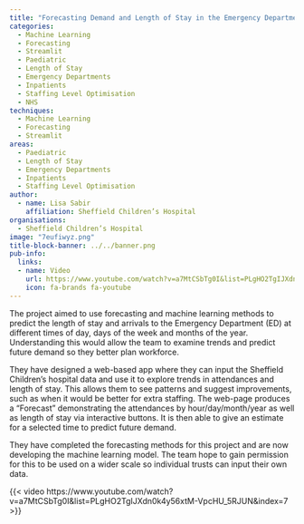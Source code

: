 ```yaml
---
title: "Forecasting Demand and Length of Stay in the Emergency Department"
categories:
  - Machine Learning
  - Forecasting
  - Streamlit
  - Paediatric
  - Length of Stay
  - Emergency Departments
  - Inpatients
  - Staffing Level Optimisation
  - NHS
techniques:
  - Machine Learning
  - Forecasting
  - Streamlit
areas:
  - Paediatric
  - Length of Stay
  - Emergency Departments
  - Inpatients
  - Staffing Level Optimisation
author:
  - name: Lisa Sabir
    affiliation: Sheffield Children’s Hospital
organisations:
  - Sheffield Children’s Hospital
image: "7eufiwyz.png"
title-block-banner: ../../banner.png
pub-info:
  links:
  - name: Video
    url: https://www.youtube.com/watch?v=a7MtCSbTg0I&list=PLgHO2TgIJXdn0k4y56xtM-VpcHU_5RJUN&index=7
    icon: fa-brands fa-youtube
---
```


The project aimed to use forecasting and machine learning methods to predict the length of stay and arrivals to the Emergency Department (ED) at different times of day, days of the week and months of the year. Understanding this would allow the team to examine trends and predict future demand so they better plan workforce.

They have designed a web-based app where they can input the Sheffield Children’s hospital data and use it to explore trends in attendances and length of stay. This allows them to see patterns and suggest improvements, such as when it would be better for extra staffing. The web-page produces a “Forecast” demonstrating the attendances by hour/day/month/year as well as length of stay via interactive buttons. It is then able to give an estimate for a selected time to predict future demand.

They have completed the forecasting methods for this project and are now developing the machine learning model. The team hope to gain permission for this to be used on a wider scale so individual trusts can input their own data.

{{< video https://www.youtube.com/watch?v=a7MtCSbTg0I&list=PLgHO2TgIJXdn0k4y56xtM-VpcHU_5RJUN&index=7 >}}
